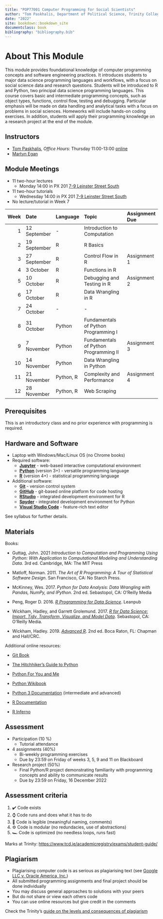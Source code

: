 ```yaml
---
title: "POP77001 Computer Programming for Social Scientists"
author: "Tom Paskhalis, Department of Political Science, Trinity College Dublin"
date: "2022"
site: bookdown::bookdown_site
documentclass: book
bibliography: "bibliography.bib"
---
```


# About This Module {-}

This module provides foundational knowledge of computer programming concepts and software engineering practices. It introduces students to major data science programming languages and workflows, with a focus on social science data and research questions. Students will be introduced to R and Python, two principal data science programming languages. This course covers basic and intermediate programming concepts, such as object types, functions, control flow, testing and debugging. Particular emphasis will be made on data handling and analytical tasks with a focus on problems in social sciences. Homeworks will include hands-on coding exercises. In addition, students will apply their programming knowledge on a research project at the end of the module.

## Instructors {-}

- [Tom Paskhalis](mailto:tom.paskhalis@tcd.ie), *Office Hours*: Thursday 11:00-13:00  [online](https://outlook.office365.com/owa/calendar/TomPaskhalis@TCDUD.onmicrosoft.com/bookings/)
- [Martyn Egan](mailto:eganm9@tcd.ie)

## Module Meetings {-}

- 11 two-hour lectures
    - Monday 14:00 in PX 201 [7-9 Leinster Street South](https://www.tcd.ie/Maps/map.php?b=255)
- 11 two-hour tutorials
    - Wednesday 14:00 in PX 201 [7-9 Leinster Street South](https://www.tcd.ie/Maps/map.php?b=255)
- No lecture/tutorial in Week 7

| Week|Date         |Language  |Topic                                 |Assignment Due |
|----:|:------------|:---------|:-------------------------------------|:--------------|
|    1|12 September |-         |Introduction to Computation           |               |
|    2|19 September |R         |R Basics                              |               |
|    3|27 September |R         |Control Flow in R                     |Assignment 1   |
|    4|3 October    |R         |Functions in R                        |               |
|    5|10 October   |R         |Debugging and Testing in R            |Assignment 2   |
|    6|17 October   |R         |Data Wrangling in R                   |               |
|    7|24 October   |-         |-                                     |               |
|    8|31 October   |Python    |Fundamentals of Python Programming I  |               |
|    9|7 November   |Python    |Fundamentals of Python Programming II |Assignment 3   |
|   10|14 November  |Python    |Data Wrangling in Python              |               |
|   11|21 November  |Python, R |Complexity and Performance            |Assignment 4   |
|   12|28 November  |Python, R |Web Scraping                          |               |

## Prerequisites {-}

This is an introductory class and no prior experience with programming is required.

## Hardware and Software {-}

- Laptop with Windows/Mac/Linux OS (no Chrome books)
- Required software:
    - [**Jupyter**](https://jupyter.org/) - web-based interactive computational environment
    - [**Python**](https://www.python.org/) (version 3+) - versatile programming language
    - [**R**](https://cran.r-project.org/) (version 4+) - statistical programming language
- Additional software:
    - [**Git**](https://git-scm.com/) - version control system
    - [**GitHub**](https://github.com/) - git-based online platform for code hosting
    - [**RStudio**](https://www.rstudio.com/) - integrated development environment for R
    - [**Spyder**](https://www.spyder-ide.org/) - integrated development environment for Python
    - [**Visual Studio Code**](https://code.visualstudio.com/) - feature-rich text editor

See syllabus for further details.

## Materials {-}

Books:

- Guttag, John. 2021 *Introduction to Computation and Programming Using Python: With Application to Computational Modeling and Understanding Data*. 3rd ed. Cambridge, MA: The MIT Press

- Matloff, Norman. 2011. *The Art of R Programming: A Tour of Statistical Software Design*. San Francisco, CA: No Starch Press.

- McKinney, Wes. 2017. *Python for Data Analysis: Data Wrangling with Pandas, NumPy, and IPython*. 2nd ed. Sebastopol, CA: O'Reilly Media

- Peng, Roger D. 2016. [*R Programming for Data Science*](https://leanpub.com/rprogramming). Leanpub

- Wickham, Hadley, and Garrett Grolemund. 2017. [*R for Data Science: Import, Tidy, Transform, Visualize, and Model Data*](http://r4ds.had.co.nz/). Sebastopol, CA: O'Reilly Media.

- Wickham, Hadley. 2019. [*Advanced R*](http://adv-r.had.co.nz/). 2nd ed. Boca Raton, FL: Chapman and Hall/CRC.

Additional online resources:

- [Git Book](https://git-scm.com/book/en/v2)

- [The Hitchhiker's Guide to Python](https://docs.python-guide.org/)

- [Python For You and Me](https://pymbook.readthedocs.io/en/latest/)

- [Python Wikibook](https://en.wikibooks.org/wiki/Python_Programming)

- [Python 3 Documentation](https://docs.python.org/3/) (intermediate and advanced)

- [R Documentation](https://rdrr.io/)

- [R Inferno](https://www.burns-stat.com/pages/Tutor/R_inferno.pdf)

## Assessment

- Participation (10 %)
    - Tutorial attendance

- 4 assignments (40%)
    - Bi-weekly programming exercises
    - Due by 23:59 on Friday of weeks 3, 5, 9 and 11 on Blackboard

- Research project (50%)
    - Final Python/R project demonstrating familiarity with programming concepts and ability to communicate results
    - Due by 23:59 on Friday, 16 December 2022
    
## Assessment criteria {-}

1. ✔️ Code exists
2. ⌚ Code runs and does what it has to do
3. 📜 Code is legible (meaningful naming, comments)
4. ⚙️ Code is modular (no redundacies, use of abstractions)
5. 🏎️ Code is optimized (no needless loops, runs fast)

Marks at Trinity: [https://www.tcd.ie/academicregistry/exams/student-guide/](https://www.tcd.ie/academicregistry/exams/student-guide/)

## Plagiarism {-}

- Plagiarising computer code is as serious as plagiarising text (see [Google LLC v. Oracle America, Inc.](https://en.wikipedia.org/wiki/Google_LLC_v._Oracle_America%2C_Inc.))
- All submitted programming assignments and final project should be done individually
- You may discuss general approaches to solutions with your peers
- But do not share or view each others code
- You can use online resources but give credit in the comments

Check the Trinity's [guide on the levels and consequences of plagiarism](https://libguides.tcd.ie/plagiarism/levels-and-consequences)
